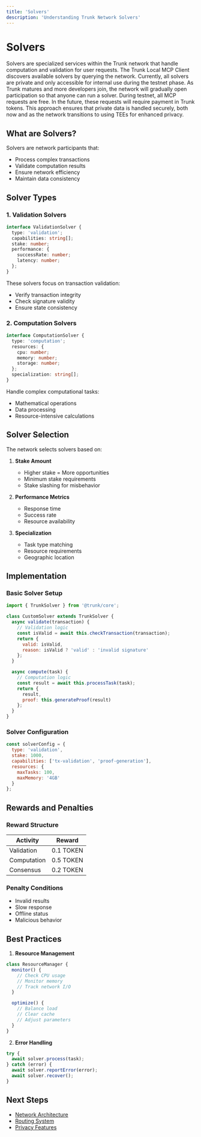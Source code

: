 ```yaml
---
title: 'Solvers'
description: 'Understanding Trunk Network Solvers'
---
```


# Solvers

Solvers are specialized services within the Trunk network that handle computation and validation for user requests. The Trunk Local MCP Client discovers available solvers by querying the network. Currently, all solvers are private and only accessible for internal use during the testnet phase. As Trunk matures and more developers join, the network will gradually open participation so that anyone can run a solver. During testnet, all MCP requests are free. In the future, these requests will require payment in Trunk tokens. This approach ensures that private data is handled securely, both now and as the network transitions to using TEEs for enhanced privacy.

## What are Solvers?

Solvers are network participants that:
- Process complex transactions
- Validate computation results
- Ensure network efficiency
- Maintain data consistency

## Solver Types

### 1. Validation Solvers

```typescript
interface ValidationSolver {
  type: 'validation';
  capabilities: string[];
  stake: number;
  performance: {
    successRate: number;
    latency: number;
  };
}
```

These solvers focus on transaction validation:
- Verify transaction integrity
- Check signature validity
- Ensure state consistency

### 2. Computation Solvers

```typescript
interface ComputationSolver {
  type: 'computation';
  resources: {
    cpu: number;
    memory: number;
    storage: number;
  };
  specialization: string[];
}
```

Handle complex computational tasks:
- Mathematical operations
- Data processing
- Resource-intensive calculations

## Solver Selection

The network selects solvers based on:

1. **Stake Amount**
   - Higher stake = More opportunities
   - Minimum stake requirements
   - Stake slashing for misbehavior

2. **Performance Metrics**
   - Response time
   - Success rate
   - Resource availability

3. **Specialization**
   - Task type matching
   - Resource requirements
   - Geographic location

## Implementation

### Basic Solver Setup

```javascript
import { TrunkSolver } from '@trunk/core';

class CustomSolver extends TrunkSolver {
  async validate(transaction) {
    // Validation logic
    const isValid = await this.checkTransaction(transaction);
    return {
      valid: isValid,
      reason: isValid ? 'valid' : 'invalid signature'
    };
  }

  async compute(task) {
    // Computation logic
    const result = await this.processTask(task);
    return {
      result,
      proof: this.generateProof(result)
    };
  }
}
```

### Solver Configuration

```javascript
const solverConfig = {
  type: 'validation',
  stake: 1000,
  capabilities: ['tx-validation', 'proof-generation'],
  resources: {
    maxTasks: 100,
    maxMemory: '4GB'
  }
};
```

## Rewards and Penalties

### Reward Structure

| Activity | Reward |
|----------|--------|
| Validation | 0.1 TOKEN |
| Computation | 0.5 TOKEN |
| Consensus | 0.2 TOKEN |

### Penalty Conditions

- Invalid results
- Slow response
- Offline status
- Malicious behavior

## Best Practices

1. **Resource Management**
```javascript
class ResourceManager {
  monitor() {
    // Check CPU usage
    // Monitor memory
    // Track network I/O
  }

  optimize() {
    // Balance load
    // Clear cache
    // Adjust parameters
  }
}
```

2. **Error Handling**
```javascript
try {
  await solver.process(task);
} catch (error) {
  await solver.reportError(error);
  await solver.recover();
}
```

## Next Steps

- [Network Architecture](/concepts/network)
- [Routing System](/concepts/routing)
- [Privacy Features](/concepts/privacy)